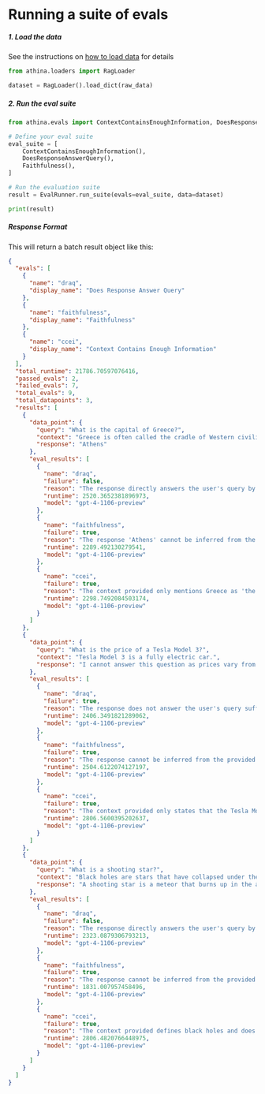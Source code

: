 
# Running a suite of evals

##### 1. Load the data

See the instructions on [how to load data](/evals/loading_data) for details

```python
from athina.loaders import RagLoader

dataset = RagLoader().load_dict(raw_data)
```

##### 2. Run the eval suite

```python
from athina.evals import ContextContainsEnoughInformation, DoesResponseAnswerQuery, Faithfulness

# Define your eval suite
eval_suite = [
    ContextContainsEnoughInformation(),
    DoesResponseAnswerQuery(),
    Faithfulness(),
]

# Run the evaluation suite
result = EvalRunner.run_suite(evals=eval_suite, data=dataset)

print(result)
```

##### Response Format

This will return a batch result object like this:

```json
{
  "evals": [
    {
      "name": "draq",
      "display_name": "Does Response Answer Query"
    },
    {
      "name": "faithfulness",
      "display_name": "Faithfulness"
    },
    {
      "name": "ccei",
      "display_name": "Context Contains Enough Information"
    }
  ],
  "total_runtime": 21786.70597076416,
  "passed_evals": 2,
  "failed_evals": 7,
  "total_evals": 9,
  "total_datapoints": 3,
  "results": [
    {
      "data_point": {
        "query": "What is the capital of Greece?",
        "context": "Greece is often called the cradle of Western civilization.",
        "response": "Athens"
      },
      "eval_results": [
        {
          "name": "draq",
          "failure": false,
          "reason": "The response directly answers the user's query by stating 'Athens,' which is the capital of Greece. It specifically addresses the question without providing unnecessary information.",
          "runtime": 2520.3652381896973,
          "model": "gpt-4-1106-preview"
        },
        {
          "name": "faithfulness",
          "failure": true,
          "reason": "The response 'Athens' cannot be inferred from the provided context. The context only states that Greece is often called the cradle of Western civilization, but it does not specifically mention Athens or imply that Athens is the reason for this designation.",
          "runtime": 2289.492130279541,
          "model": "gpt-4-1106-preview"
        },
        {
          "name": "ccei",
          "failure": true,
          "reason": "The context provided only mentions Greece as 'the cradle of Western civilization' and does not include any information about the capital of Greece. Therefore, the chatbot cannot answer the user's query about the capital of Greece using only the provided context.",
          "runtime": 2298.7492084503174,
          "model": "gpt-4-1106-preview"
        }
      ]
    },
    {
      "data_point": {
        "query": "What is the price of a Tesla Model 3?",
        "context": "Tesla Model 3 is a fully electric car.",
        "response": "I cannot answer this question as prices vary from country to country."
      },
      "eval_results": [
        {
          "name": "draq",
          "failure": true,
          "reason": "The response does not answer the user's query sufficiently. It does not provide any specific price information or a range for the Tesla Model 3, and instead, it only mentions that prices vary by country without giving any further details or context.",
          "runtime": 2406.3491821289062,
          "model": "gpt-4-1106-preview"
        },
        {
          "name": "faithfulness",
          "failure": true,
          "reason": "The response cannot be inferred from the provided context. The context only states that the Tesla Model 3 is a fully electric car, but it does not provide any information about the pricing of the car or how it varies from country to country.",
          "runtime": 2504.6122074127197,
          "model": "gpt-4-1106-preview"
        },
        {
          "name": "ccei",
          "failure": true,
          "reason": "The context provided only states that the Tesla Model 3 is a fully electric car, but it does not include any information about the price. Therefore, the chatbot cannot answer the user's query about the price of a Tesla Model 3 using only the given context.",
          "runtime": 2806.5600395202637,
          "model": "gpt-4-1106-preview"
        }
      ]
    },
    {
      "data_point": {
        "query": "What is a shooting star?",
        "context": "Black holes are stars that have collapsed under their own gravity. They are so dense that nothing can escape their gravitational pull, not even light.",
        "response": "A shooting star is a meteor that burns up in the atmosphere."
      },
      "eval_results": [
        {
          "name": "draq",
          "failure": false,
          "reason": "The response directly answers the user's query by explaining that a shooting star is a meteor that burns up in the atmosphere, which is a succinct and accurate description of the phenomenon referred to as a shooting star.",
          "runtime": 2323.0879306793213,
          "model": "gpt-4-1106-preview"
        },
        {
          "name": "faithfulness",
          "failure": true,
          "reason": "The response cannot be inferred from the provided context. The context discusses the nature of black holes, but it does not provide any information about shooting stars or meteors.",
          "runtime": 1831.007957458496,
          "model": "gpt-4-1106-preview"
        },
        {
          "name": "ccei",
          "failure": true,
          "reason": "The context provided defines black holes and does not contain information about shooting stars, which are actually meteors burning up in Earth's atmosphere. Therefore, the context does not enable the chatbot to answer the user's query about what a shooting star is.",
          "runtime": 2806.4820766448975,
          "model": "gpt-4-1106-preview"
        }
      ]
    }
  ]
}
```
